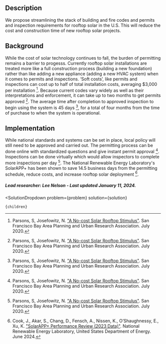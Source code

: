 

## Description
We propose streamlining the stack of building and fire codes and permits and inspection requirements for rooftop solar in the U.S. This will reduce the cost and construction time of new rooftop solar projects.

## Background
While the cost of solar technology continues to fall, the burden of permitting remains a barrier to progesss.
Currently rooftop solar installations are treated more like a full construction process (building a new foundation) rather than like adding a new appliance (adding a new HVAC system) when it comes to permits and inspections.
‘Soft costs’, like permits and inspections can cost up to half of total installation costs, averaging $3,000 per installation [^"1"].
Because current codes vary widely as well as their interpretations and enforcement, it can take up to two months to get permits approved [^"1"]. The average time after completion to approved inspection to begin using the system is 45 days [^"1"], for a total of four months from the time of purchase to when the system is operational.

## Implementation
While national standards and systems can be set in place, local policy will still need to be approved and carried out. The permitting process can be done online with standardized questions and give instant permit approval [^"1"]. Inspections can be done virtually which would allow inspectors to complete more inspections per day [^"1"]. The National Renewable Energy Laboratory's SolarAPP+ has been shown to save 14.5 business days from the permitting schedule, reduce costs, and increase rooftop solar deployment [^"2"].

##### Lead researcher: Lee Nelson - Last updated January 11, 2024.

[^"1"]: Parsons, S, Josefowitz, N. ["A No-cost Solar Rooftop Stimulus"](https://www.jstor.org/stable/resrep26062?seq=1). San Francisco Bay Area Planning and Urban Research Association. July 2020.

[^"2"]: Cook, J., Akar, S., Chang, D., Fensch, A., Nissen, K., O’Shaughnessy, E., Xu, K. ["SolarAPP+ Performance Review (2023 Data)"](https://www.nrel.gov/docs/fy24osti/89618.pdf). National Renewable Energy Laboratory, United States Department of Energy. June 2024.

  <SolutionDropdown 
    problem={problem} 
    solution={solution}
  >
    {children}
  </SolutionDropdown>